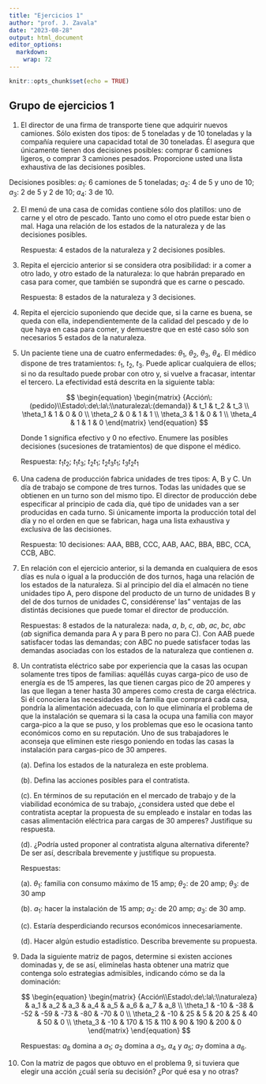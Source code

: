 ```yaml
---
title: "Ejercicios 1"
author: "prof. J. Zavala"
date: "2023-08-28"
output: html_document
editor_options: 
  markdown: 
    wrap: 72
---
```


```r
knitr::opts_chunk$set(echo = TRUE)
```

## Grupo de ejercicios 1

1.  El director de una firma de transporte tiene que adquirir nuevos
    camiones. Sólo existen dos tipos: de 5 toneladas y de 10 toneladas y
    la compañía requiere una capacidad total de 30 toneladas. Él asegura
    que únicamente tienen dos decisiones posibles: comprar 6 camiones
    ligeros, o comprar 3 camiones pesados. Proporcione usted una lista
    exhaustiva de las decisiones posibles.
    

   Decisiones posibles: $a_1$: 6 camiones de 5 toneladas; $a_2$: 4 de 5 y uno de
    10; $a_3$: 2 de 5 y 2 de 10; $a_4$: 3 de 10.

2.  El menú de una casa de comidas contiene sólo dos platillos: uno de
    carne y el otro de pescado. Tanto uno como el otro puede estar bien
    o mal. Haga una relación de los estados de la naturaleza y de las
    decisiones posibles.

    Respuesta: 4 estados de la naturaleza y 2 decisiones posibles.

3.  Repita el ejercicio anterior si se considera otra posibilidad: ir a
    comer a otro lado, y otro estado de la naturaleza: lo que habrán
    preparado en casa para comer, que también se supondrá que es carne o
    pescado.

    Respuesta: 8 estados de la naturaleza y 3 decisiones.

4.  Repita el ejercicio suponiendo que decide que, si la carne es buena,
    se queda con ella, independientemente de la calidad del pescado y de
    lo que haya en casa para comer, y demuestre que en esté caso sólo
    son necesarios 5 estados de la naturaleza.

5.  Un paciente tiene una de cuatro enfermedades: $\theta_1$,
    $\theta_2$, $\theta_3$, $\theta_4$. El médico dispone de tres
    tratamientos: $t_1$, $t_2$, $t_3$. Puede aplicar cualquiera de
    ellos; si no da resultado puede probar con otro y, si vuelve a
    fracasar, intentar el tercero. La efectividad está descrita en la
    siguiente tabla:

    $$
    \begin{equation}
    \begin{matrix}
    {Acción\:(pedido)\\Estado\:de\:la\:\\naturaleza\:(demanda)} & t_1 & t_2 & t_3 \\
    \theta_1 & 1 & 0 & 0 \\
    \theta_2 & 0 & 1 & 1 \\
    \theta_3 & 1 & 0 & 1 \\
    \theta_4 & 1 & 1 & 0 
    \end{matrix}
    \end{equation} 
    $$

    Donde 1 significa efectivo y 0 no efectivo. Enumere las posibles
    decisiones (sucesiones de tratamientos) de que dispone el médico.

    Respuesta: $t_1 t_2$; $t_1 t_3$; $t_2 t_1$; $t_2 t_3 t_1$;
    $t_3 t_2t_1$

6.  Una cadena de producción fabrica unidades de tres tipos: A, B y C.
    Un día de trabajo se compone de tres turnos. Todas las unidades que
    se obtienen en un turno son del mismo tipo. El director de
    producción debe especificar al principio de cada día, qué tipo de
    unidades van a ser producidas en cada turno. Si únicamente importa
    la producción total del día y no el orden en que se fabrican, haga
    una lista exhaustiva y exclusiva de las decisiones.

    Respuesta: 10 decisiones: AAA, BBB, CCC, AAB, AAC, BBA, BBC, CCA,
    CCB, ABC.

7.  En relación con el ejercicio anterior, si la demanda en cualquiera
    de esos días es nula o igual a la producción de dos turnos, haga una
    relación de los estados de la naturaleza. Si al principio del día el
    almacén no tiene unidades tipo A, pero dispone del producto de un
    turno de unidades B y del de dos turnos de unidades C, considérense'
    las" ventajas de las distintás decisiones que puede tomar el
    director de producción.

    Respuestas: 8 estados de la naturaleza: nada, $a$, $b$, $c$, $ab$,
    $ac$, $bc$, $abc$ ($ab$ significa demanda para A y para B pero no
    para C). Con AAB puede satisfacer todas las demandas; con ABC no
    puede satisfacer todas las demandas asociadas con los estados de la
    naturaleza que contienen $a$.

8.  Un contratista eléctrico sabe por experiencia que la casas las
    ocupan solamente tres tipos de familias: aquéllás cuyas carga-pico
    de uso de energía es de 15 amperes, las que tienen cargas pico de 20
    amperes y las que llegan a tener hasta 30 amperes como cresta de
    carga eléctrica. Si él conociera las necesidades de la familia que
    comprará cada casa, pondría la alimentación adecuada, con lo que
    eliminaría el problema de que la instalación se quemara si la casa
    la ocupa una familia con mayor carga-pico a la que se puso, y los
    problemas que eso le ocasiona tanto económicos como en su
    reputación. Uno de sus trabajadores le aconseja que eliminen este
    riesgo poniendo en todas las casas la instalación para cargas-pico
    de 30 amperes.

    (a). Defina los estados de la naturaleza en este problema.

    (b). Defina las acciones posibles para el contratista.

    (c). En términos de su reputación en el mercado de trabajo y de la
    viabilidad económica de su trabajo, ¿considera usted que debe el
    contratista aceptar la propuesta de su empleado e instalar en todas
    las casas alimentación eléctrica para cargas de 30 amperes?
    Justifique su respuesta.

    (d). ¿Podría usted proponer al contratista alguna alternativa
    diferente? De ser así, descríbala brevemente y justifique su
    propuesta.

    Respuestas:

    (a). $\theta_1$: familia con consumo máximo de 15 amp; $\theta_2$:
    de 20 amp; $\theta_3$: de 30 amp

    (b). $a_1$: hacer la instalación de 15 amp; $a_2$: de 20 amp; $a_3$:
    de 30 amp.

    (c). Estaría desperdiciando recursos económicos innecesariamente.

    (d). Hacer algún estudio estadístico. Describa brevemente su
    propuesta.

9.  Dada la siguiente matriz de pagos, determine si existen acciones
    dominadas y, de se así, elimínelas hasta obtener una matriz que
    contenga solo estrategias admisibles, indicando cómo se da la
    dominación:

    $$
    \begin{equation}
    \begin{matrix}
    {Acción\\Estado\:de\:la\:\\naturaleza} & a_1 & a_2 & a_3 & a_4 & a_5 & a_6 & a_7 & a_8 \\
    \theta_1 &  -10 &  -38 & -52 &  -59 & -73 &  -80 & -70 & 0 \\
    \theta_2 &  -10 &   25 &   5 &   20 &  25 &   40 &  50 & 0 \\
    \theta_3 &  -10 &  170 &  15 &  110 &  90 &  190 & 200 & 0  
    \end{matrix}
    \end{equation} 
    $$

    Respuestas: $a_8$ domina a $a_1$; $a_2$ domina a $a_3$, $a_4$ y
    $a_5$; $a_7$ domina a $a_6$.

10. Con la matriz de pagos que obtuvo en el problema 9, si tuviera que
    elegir una acción ¿cuál sería su decisión? ¿Por qué esa y no otras?
